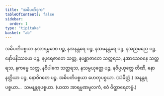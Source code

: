 ```yaml
---
title: "အဓိပတိဒုက"
tableOfContents: false
sidebar:
  order: 1
type: "tipitaka"
basket: "ab"
---
```



<DynamicBreadcrumb />

<Division number="164">

<Paragraph number="585">
အဓိပတိပစ္စယာ နအာရမ္မဏေ ပဉ္စ, နအနန္တရေ ပဉ္စ, နသမနန္တရေ ပဉ္စ, နအညမညေ ပဉ္စ, နော်ပနိဿယေ ပဉ္စ, နပုရေဇာတေ သတ္တ, နပစ္ဆာဇာတေ သတ္တရသ, နအာသေဝနေ သတ္တရသ, နကမ္မေ သတ္တ, နဝိပါကေ သတ္တရသ, နသမ္ပယုတ္တေ ပဉ္စ, နဝိပ္ပယုတ္တေ တီဏိ, နောနတ္ထိယာ ပဉ္စ, နောဝိဂတေ ပဉ္စ.
</Paragraph>

<Paragraph number="586">
အဓိပတိပစ္စယာ ဟေတုပစ္စယာ. (သံခိတ္တံ.)
</Paragraph>

<Paragraph number="587">
အနန္တရပစ္စယာ…  သမနန္တရပစ္စယာ.

</Paragraph>
</Division>

<Paragraph number="588" type="center">
(ယထာ အာရမ္မဏမူလကံ, ဧဝံ ဝိတ္ထာရေတဗ္ဗံ.)
</Paragraph>